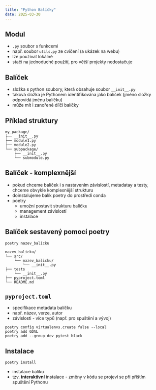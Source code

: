 ```yaml
---
title: "Python Balíčky"
date: 2025-03-30
---
```


## Modul

- `.py` soubor s funkcemi
- např. soubor `utils.py` ze cvičení (a ukázek na webu) 
- lze používat lokálně
- stačí na jednoduché použití, pro větší projekty nedostačuje

## Balíček

- složka s python soubory, která obsahuje soubor `__init__.py`
- taková složka je [Pythonem]{.software} identifikována jako balíček (jméno složky odpovídá jménu balíčku)
- může mít i zanořené dílčí balíčky

## Příklad struktury  

```
my_package/
├── __init__.py
├── module1.py
├── module2.py
└── subpackage/
    ├── __init__.py
    └── submodule.py
```

## Balíček - komplexnější

- pokud chceme balíček i s nastavením závislostí, metadatay a testy, chceme obvykle komplexnější strukturu
- doinstalujeme balík [poetry]{.software} do prostředí [conda]{.software}
- [poetry]{.software}
  - umožní postavit strukturu balíčku 
  - management závislostí
  - instalace

## Balíček sestavený pomocí [poetry]{.software}

```
poetry nazev_balicku
```

```
nazev_balicku/
└── src/
    └── nazev_balicku/
        └── __init__.py
├── tests
    └── __init__.py
├── pyproject.toml
└── README.md
```

## `pyproject.toml`

- specifikace metadata balíčku
- např. název, verze, autor
- závislosti - více typů (např. pro spuštění a vývoj)

```
poetry config virtualenvs.create false --local
poetry add GDAL
poetry add --group dev pytest black
```
## Instalace

```
poetry install 
```

- instalace balíku
- tzv. **interaktivní** instalace - změny v kódu se projeví se při příštím spuštění [Pythonu]{.software}

